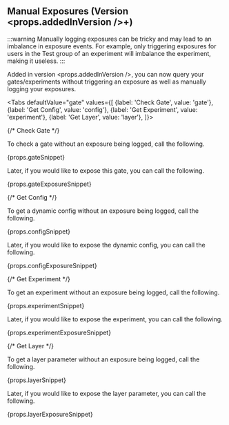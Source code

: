 
## Manual Exposures (Version <props.addedInVersion />+)

:::warning
Manually logging exposures can be tricky and may lead to an imbalance in exposure events. For example, only triggering exposures for users in the Test group of an experiment will imbalance the experiment, making it useless.
:::

Added in version <props.addedInVersion />, you can now query your gates/experiments
without triggering an exposure as well as manually logging your exposures.

<Tabs
  defaultValue="gate"
  values={[
    {label: 'Check Gate', value: 'gate'},
    {label: 'Get Config', value: 'config'},
    {label: 'Get Experiment', value: 'experiment'},
    {label: 'Get Layer', value: 'layer'},
  ]}>

{/* Check Gate */}

<TabItem value="gate">

To check a gate without an exposure being logged, call the following.

<div>{props.gateSnippet}</div>

Later, if you would like to expose this gate, you can call the following.

<div>{props.gateExposureSnippet}</div>

</TabItem>


{/* Get Config */}

<TabItem value="config">

To get a dynamic config without an exposure being logged, call the following.

<div>{props.configSnippet}</div>

Later, if you would like to expose the dynamic config, you can call the following.

<div>{props.configExposureSnippet}</div>

</TabItem>

{/* Get Experiment */}

<TabItem value="experiment">

To get an experiment without an exposure being logged, call the following.

<div>{props.experimentSnippet}</div>

Later, if you would like to expose the experiment, you can call the following.

<div>{props.experimentExposureSnippet}</div>

</TabItem>

{/* Get Layer */}
<TabItem value="layer">

To get a layer parameter without an exposure being logged, call the following.

<div>{props.layerSnippet}</div>

Later, if you would like to expose the layer parameter, you can call the following.

<div>{props.layerExposureSnippet}</div>

</TabItem>

</Tabs>
